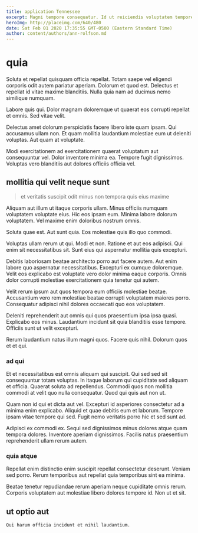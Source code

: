 ```yaml
---
title: application Tennessee
excerpt: Magni tempore consequatur. Id ut reiciendis voluptatem tempore. Voluptatem quo doloremque fuga culpa. Aut et quam. Incidunt quibusdam odit quia. Quis nesciunt enim rerum quia et non sequi reprehenderit.
heroImg: http://placeimg.com/640/480
date: Sat Feb 01 2020 17:35:55 GMT-0500 (Eastern Standard Time)
author: content/authors/ann-rolfson.md
---
```

# quia

Soluta et repellat quisquam officia repellat. Totam saepe vel eligendi corporis odit autem pariatur aperiam. Dolorum et quod est. Delectus et repellat id vitae maxime blanditiis. Nulla quia nam ad ducimus nemo similique numquam.
  
Labore quis qui. Dolor magnam doloremque ut quaerat eos corrupti repellat et omnis. Sed vitae velit.
  
Delectus amet dolorum perspiciatis facere libero iste quam ipsam. Qui accusamus ullam non. Et quam mollitia laudantium molestiae eum ut deleniti voluptas. Aut quam at voluptate.
  
Modi exercitationem ad exercitationem quaerat voluptatum aut consequuntur vel. Dolor inventore minima ea. Tempore fugit dignissimos. Voluptas vero blanditiis aut dolores officiis officia vel.

## mollitia qui velit neque sunt

> et veritatis suscipit odit minus non tempora quis eius maxime

Aliquam aut illum ut itaque corporis ullam. Minus officiis numquam voluptatem voluptate eius. Hic eos ipsam eum. Minima labore dolorum voluptatem. Vel maxime enim doloribus nostrum omnis.
  
Soluta quae est. Aut sunt quia. Eos molestiae quis illo quo commodi.
  
Voluptas ullam rerum ut qui. Modi et non. Ratione et aut eos adipisci. Qui enim sit necessitatibus sit. Sunt eius qui aspernatur mollitia quis excepturi.
  
Debitis laboriosam beatae architecto porro aut facere autem. Aut enim labore quo aspernatur necessitatibus. Excepturi ex cumque doloremque. Velit eos explicabo est voluptate vero dolor minima eaque corporis. Omnis dolor corrupti molestiae exercitationem quia tenetur qui autem.
  
Velit rerum ipsum aut quos tempora eum officiis molestiae beatae. Accusantium vero rem molestiae beatae corrupti voluptatem maiores porro. Consequatur adipisci nihil dolores occaecati quo eos voluptatem.
  
Deleniti reprehenderit aut omnis qui quos praesentium ipsa ipsa quasi. Explicabo eos minus. Laudantium incidunt sit quia blanditiis esse tempore. Officiis sunt ut velit excepturi.
  
Rerum laudantium natus illum magni quos. Facere quis nihil. Dolorum quos et et qui.

### ad qui

Et et necessitatibus est omnis aliquam qui suscipit. Qui sed sed sit consequuntur totam voluptas. In itaque laborum qui cupiditate sed aliquam et officia. Quaerat soluta ad repellendus. Commodi quos non mollitia commodi at velit quo nulla consequatur. Quod qui quis aut non ut.
  
Quam non id qui et dicta aut vel. Excepturi id asperiores consectetur ad a minima enim explicabo. Aliquid et quae debitis eum et laborum. Tempore ipsam vitae tempore qui sed. Fugit nemo veritatis porro hic et sed sunt ad.
  
Adipisci ex commodi ex. Sequi sed dignissimos minus dolores atque quam tempora dolores. Inventore aperiam dignissimos. Facilis natus praesentium reprehenderit ullam rerum autem.

### quia atque

Repellat enim distinctio enim suscipit repellat consectetur deserunt. Veniam sed porro. Rerum temporibus aut repellat quia temporibus sint ea minima.
  
Beatae tenetur repudiandae rerum aperiam neque cupiditate omnis rerum. Corporis voluptatem aut molestiae libero dolores tempore id. Non ut et sit.

## ut optio aut

```text
Qui harum officia incidunt et nihil laudantium.
```


